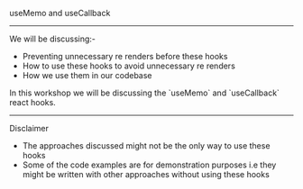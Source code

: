 
useMemo and useCallback

---

We will be discussing:-

- Preventing unnecessary re renders before these hooks
- How to use these hooks to avoid unnecessary re renders
- How we use them in our codebase

<Notes>
  In this workshop we will be discussing the `useMemo` and `useCallback` react
  hooks.
</Notes>

---

Disclaimer

- The approaches discussed might not be the only way to use these hooks
- Some of the code examples are for demonstration purposes i.e they might be written with other approaches without using these hooks

<!-- End of Intro slides -->
